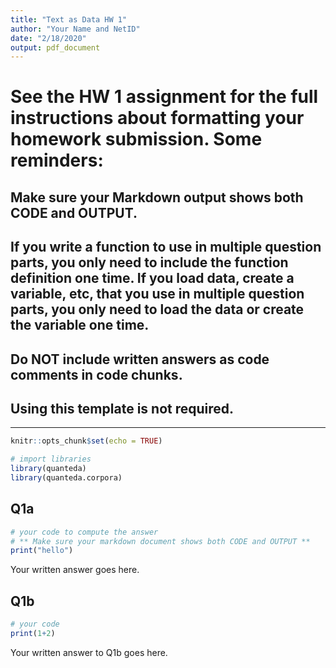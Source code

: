 ```yaml
---
title: "Text as Data HW 1"
author: "Your Name and NetID"
date: "2/18/2020"
output: pdf_document
---
```



# See the HW 1 assignment for the full instructions about formatting your homework submission. Some reminders:

## Make sure your Markdown output shows both CODE and OUTPUT.

## If you write a function to use in multiple question parts, you only need to include the function definition one time. If you load data, create a variable, etc, that you use in multiple question parts, you only need to load the data or create the variable one time.

## Do NOT include written answers as code comments in code chunks.

## Using this template is not required.

------

```r
knitr::opts_chunk$set(echo = TRUE)
```

```r
# import libraries
library(quanteda)
library(quanteda.corpora)
```

## Q1a

```r
# your code to compute the answer
# ** Make sure your markdown document shows both CODE and OUTPUT **
print("hello")
```

Your written answer goes here.

## Q1b

```r
# your code 
print(1+2)
```

Your written answer to Q1b goes here.
